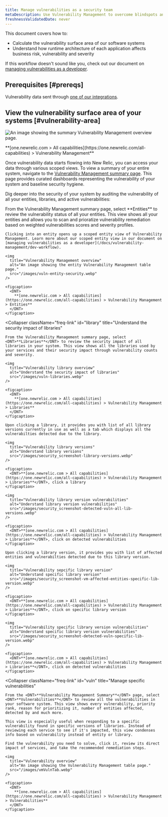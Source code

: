 ```yaml
---
title: Manage vulnerabilities as a security team
metaDescription: Use Vulnerability Management to overcome blindspots and assign remediation to developers as a security team.
freshnessValidatedDate: never
---
```


This document covers how to:

* Calculate the vulnerability surface area of our software systems
* Understand how runtime architecture of each application affects business risk, vulnerability and severity

If this workflow doesn't sound like you, check out our document on [managing vulnerabilities as a developer](/docs/vulnerability-management/dev-workflow).

## Prerequisites [#prereqs]

Vulnerability data sent through [one of our integrations](/docs/vulnerability-management/integrations/overview).

## View the vulnerability surface area of your systems [#vulnerability-area]

<img
  title="Vulnerability Management overview"
  alt="An image showing the summary Vulnerability Management overview page."
  src="/images/security_screenshot-full_security-overview.webp"
/>

<figcaption>
  <DNT>
    **[one.newrelic.com > All capabilities](https://one.newrelic.com/all-capabilities) > Vulnerability Management**
  </DNT>
</figcaption>

Once vulnerability data starts flowing into New Relic, you can access your data through various scoped views. To view a summary of your entire system, navigate to the [Vulnerability Management summary page](https://one.newrelic.com/vulnerability-management). This page provides curated dashboards representing the vulnerability of your system and baseline security hygiene.

Dig deeper into the security of your system by auditing the vulnerability of all your entities, libraries, and active vulnerabilities:

<CollapserGroup>
  <Collapser
    className="freq-link"
    id="entity"
    title="Manage vulnerabilities for all your entities"
  >
    From the Vulnerability Management summary page, select <DNT>**Entities**</DNT> to review the vulnerability status of all your entities. This view shows all your entities and allows you to scan and prioratize vulnerability remediation based on weighted vulnerabilities scores and severity profiles.

    Clicking into an entity opens up a scoped entity view of Vulnerability Management. Learn more about our scoped entity view in our document on [managing vulnerabilities as a developer](/docs/vulnerability-management/dev-workflow).

    <img
      title="Vulnerability Management overview"
      alt="An image showing the entity Vulnerability Management table page."
      src="/images/vuln-entity-security.webp"
    />

    <figcaption>
      <DNT>
        **[one.newrelic.com > All capabilities](https://one.newrelic.com/all-capabilities) > Vulnerability Management > Entities**
      </DNT>
    </figcaption>
  </Collapser>

  <Collapser
    className="freq-link"
    id="library"
    title="Understand the security impact of libraries"
  >
    From the Vulnerability Management summary page, select <DNT>**Libraries**</DNT> to review the security impact of all libraries in your system. This view shows all the libraries used by your services and their security impact through vulnerability counts and severity.

    <img
      title="Vulnerability library overview"
      alt="Understand the security impact of libraries"
      src="/images/vuln-libraries.webp"
    />

    <figcaption>
      <DNT>
        **[one.newrelic.com > All capabilities](https://one.newrelic.com/all-capabilities) > Vulnerability Management > Libraries**
      </DNT>
    </figcaption>

    Upon clicking a library, it provides you with list of all library versions currently in use as well as a tab which displays all the vulnerabilties detected due to the library.

    <img
      title="Vulnerability library versions"
      alt="Understand library versions"
      src="/images/security_screenshot-library-versions.webp"
    />

    <figcaption>
      <DNT>**[one.newrelic.com > All capabilities](https://one.newrelic.com/all-capabilities) > Vulnerability Management > Libraries**</DNT>, click a library
    </figcaption>

    <img
      title="Vulnerability library version vulnerabilities"
      alt="Understand library version vulnerabilities"
      src="/images/security_screenshot-detected-vuln-all-lib-versions.webp"
    />

    <figcaption>
      <DNT>**[one.newrelic.com > All capabilities](https://one.newrelic.com/all-capabilities) > Vulnerability Management > Libraries**</DNT>, click on detected vulnerabilities
    </figcaption>

    Upon clicking a library version, it provides you with list of affected entities and vulnerabilties detected due to this library version.
  
    <img
      title="Vulnerability sepcific library version"
      alt="Understand specific library version"
      src="/images/security_screenshot-vm-affected-entities-specific-lib-version.webp"
    />

    <figcaption>
      <DNT>**[one.newrelic.com > All capabilities](https://one.newrelic.com/all-capabilities) > Vulnerability Management > Libraries**</DNT>, click on specific library version
    </figcaption>

    <img
      title="Vulnerability specific library version vulnerabilities"
      alt="Understand specific library version vulnerabilities"
      src="/images/security_screenshot-detected-vuln-specific-lib-version.webp"
    />

    <figcaption>
      <DNT>**[one.newrelic.com > All capabilities](https://one.newrelic.com/all-capabilities) > Vulnerability Management > Libraries**</DNT>, click on detected vulnerabilities
    </figcaption>

  </Collapser>

  <Collapser
    className="freq-link"
    id="vuln"
    title="Manage specific vulnerabilities"
  >
    From the <DNT>**Vulnerability Management Summary**</DNT> page, select <DNT>**Vulnerabilities**</DNT> to review all the vulnerabilities in your software system. This view shows every vulnerability, priority rank, reason for prioritizing it, number of entities affected, detected by and much more.

    This view is especially useful when responding to a specific vulnerability found in specific versions of libraries. Instead of reviewing each service to see if it's impacted, this view condenses info based on vulnerability instead of entity or library.

    Find the vulnerability you need to solve, click it, review its direct impact of services, and take the recommended remediation steps.

    <img
      title="Vulnerability overview"
      alt="An image showing the Vulnerability Management table page."
      src="/images/vmVulnTab.webp"
    />

    <figcaption>
      <DNT>
        **[one.newrelic.com > All capabilities](https://one.newrelic.com/all-capabilities) > Vulnerability Management > Vulnerabilities**
      </DNT>
    </figcaption>
  </Collapser>
</CollapserGroup>
